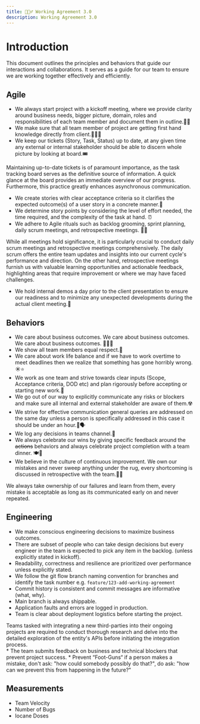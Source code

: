 ```yaml
---
title: 👷🏻‍♂️ Working Agreement 3.0
description: Working Agreement 3.0
---
```



# Introduction

This document outlines the principles and behaviors that guide our interactions and collaborations. It serves as a guide for our team to ensure we are working together effectively and efficiently.
## Agile

* We always start project with a kickoff meeting, where we provide clarity around business needs, bigger picture, domain, roles and responsibilities of each team member and document them in outline.🚀🚀
* We make sure that all team member of project are getting first hand knowledge directly from client.👨🏻‍💻
* We keep our tickets (Story, Task, Status) up to date, at any given time any external or internal stakeholder should be able to discern whole picture by looking at board.🎟


<Aside type="note" title="Up-to-date tickets">
Maintaining up-to-date tickets is of paramount importance, as the task tracking board serves as the definitive source of information. A quick glance at the board provides an immediate overview of our progress. Furthermore, this practice greatly enhances asynchronous communication.
</Aside>

* We create stories with clear acceptance criteria so it clarifies the expected outcome(s) of a user story in a concrete manner.💬
* We determine story points by considering the level of effort needed, the time required, and the complexity of the task at hand. ⏰
* We adhere to Agile rituals such as backlog grooming, sprint planning, daily scrum meetings, and retrospective meetings. 🤝🏻



<Aside type="tip" title="Crucial Meetings">
While all meetings hold significance, it is particularly crucial to conduct daily scrum meetings and retrospective meetings comprehensively. The daily scrum offers the entire team updates and insights into our current cycle's performance and direction. On the other hand, retrospective meetings furnish us with valuable learning opportunities and actionable feedback, highlighting areas that require improvement or where we may have faced challenges.
</Aside>


* We hold internal demos a day prior to the client presentation to ensure our readiness and to minimize any unexpected developments during the actual client meeting.🤞


  

## Behaviors

* We care about business outcomes. We care about business outcomes. We care about business outcomes. 🤌🤌🤌
* We show all team members equal respect.💪
* We care about work life balance and if we have to work overtime to meet deadlines then we realize that something has gone horribly wrong. ☀️⭐
* We work as one team and strive towards clear inputs (Scope, Acceptance criteria, DOD etc) and plan rigorously before accepting or starting new work.🤔
* We go out of our way to explicitly communicate any risks or blockers and make sure all internal and external stakeholder are aware of them.☢️
* We strive for effective communication general queries are addressed on the same day unless a person is specifically addressed in this case it should be under an hour.📢🗣️
* We log any decisions in teams channel.📔
* We always celebrate our wins by giving specific feedback around the ~~actions~~ behaviors and always celebrate project completion with a team dinner. 🍽️🍺
* We believe in the culture of continuous improvement. We own our mistakes and never sweep anything under the rug, every shortcoming is discussed in retrospective with the team.🧑‍⚖️


<Aside type="note" title="Ownership">
We always take ownership of our failures and learn from them, every mistake is acceptable as long as its communicated early on and never repeated.
</Aside>

## Engineering


* We make conscious engineering decisions to maximize business outcomes.
* There are subset of people who can take design decisions but every engineer in the team is expected to pick any item in the backlog. (unless explicitly stated in kickoff).
* Readability, correctness and resilience are prioritized over performance unless explicitly stated.
* We follow the git flow branch naming convention for branches and identify the task number e.g. `feature/123-add-working-agreement`
* Commit history is consistent and commit messages are informative (what, why).
* Main branch is always shippable.
* Application faults and errors are logged in production.
* Team is clear about deployment logistics before starting the project.

<Aside type="note" title="3rd-party integrations">
Teams tasked with integrating a new third-parties into their ongoing projects are required to conduct thorough research and delve into the detailed exploration of the entity's APIs before initiating the integration process.
</Aside>
* The team submits feedback on business and technical blockers that prevent project success.
* Prevent “Foot-Guns“ if a person makes a mistake, don't ask: "how could somebody possibly do that?", do ask: "how can we prevent this from happening in the future?"

## Measurements


* Team Velocity
* Number of Bugs
* Iocane Doses

  

